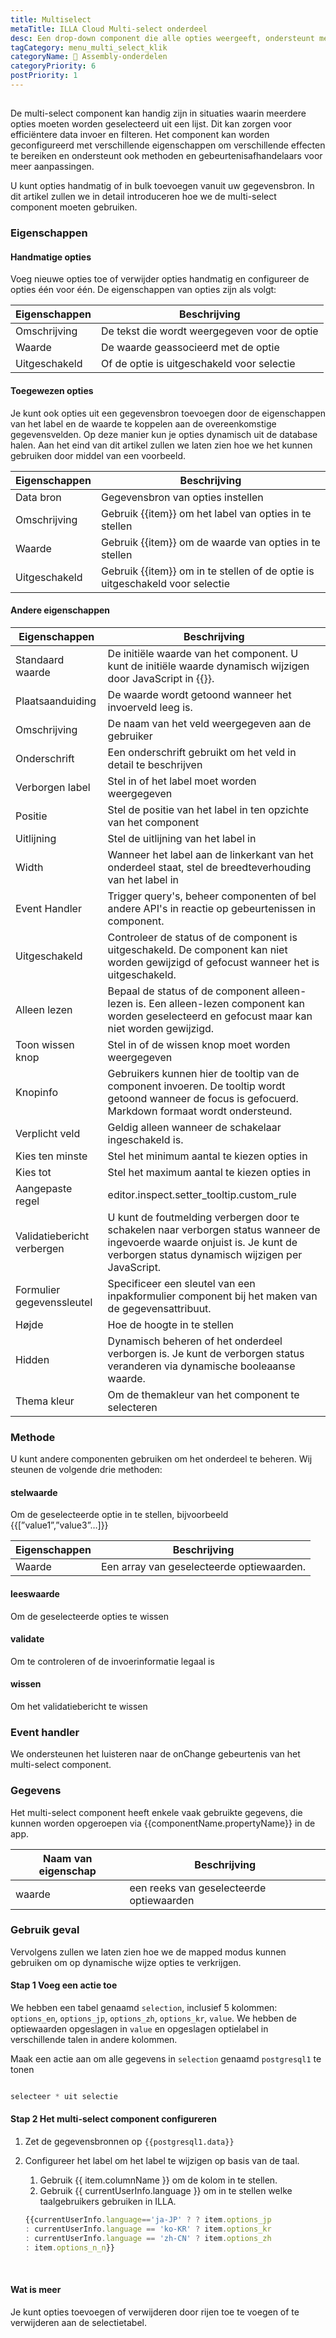 ```yaml
---
title: Multiselect
metaTitle: ILLA Cloud Multi-select onderdeel
desc: Een drop-down component die alle opties weergeeft, ondersteunt meerdere selecties
tagCategory: menu_multi_select_klik
categoryName: 🧬 Assembly-onderdelen
categoryPriority: 6
postPriority: 1
---
```


## <h2 hidden>Multi-select</h2>

De multi-select component kan handig zijn in situaties waarin meerdere opties moeten worden geselecteerd uit een lijst. Dit kan zorgen voor efficiëntere data invoer en filteren. Het component kan worden geconfigureerd met verschillende eigenschappen om verschillende effecten te bereiken en ondersteunt ook methoden en gebeurtenisafhandelaars voor meer aanpassingen.

U kunt opties handmatig of in bulk toevoegen vanuit uw gegevensbron. In dit artikel zullen we in detail introduceren hoe we de multi-select component moeten gebruiken. 

### Eigenschappen

#### Handmatige opties

Voeg nieuwe opties toe of verwijder opties handmatig en configureer de opties één voor één. De eigenschappen van opties zijn als volgt: 

| Eigenschappen | Beschrijving                                 |
| ------------- | -------------------------------------------- |
| Omschrijving  | De tekst die wordt weergegeven voor de optie |
| Waarde        | De waarde geassocieerd met de optie          |
| Uitgeschakeld | Of de optie is uitgeschakeld voor selectie   |

#### Toegewezen opties

Je kunt ook opties uit een gegevensbron toevoegen door de eigenschappen van het label en de waarde te koppelen aan de overeenkomstige gegevensvelden. Op deze manier kun je opties dynamisch uit de database halen. Aan het eind van dit artikel zullen we laten zien hoe we het kunnen gebruiken door middel van een voorbeeld.

| Eigenschappen | Beschrijving                                                                 |
| ------------- | ---------------------------------------------------------------------------- |
| Data bron     | Gegevensbron van opties instellen                                            |
| Omschrijving  | Gebruik {{item}} om het label van opties in te stellen                       |
| Waarde        | Gebruik {{item}} om de waarde van opties in te stellen                       |
| Uitgeschakeld | Gebruik {{item}} om in te stellen of de optie is uitgeschakeld voor selectie |

#### Andere eigenschappen

| Eigenschappen              | Beschrijving                                                                                                                                                                    |
| -------------------------- | ------------------------------------------------------------------------------------------------------------------------------------------------------------------------------- |
| Standaard waarde           | De initiële waarde van het component. U kunt de initiële waarde dynamisch wijzigen door JavaScript in {{}}.                                                                     |
| Plaatsaanduiding           | De waarde wordt getoond wanneer het invoerveld leeg is.                                                                                                                         |
| Omschrijving               | De naam van het veld weergegeven aan de gebruiker                                                                                                                               |
| Onderschrift               | Een onderschrift gebruikt om het veld in detail te beschrijven                                                                                                                  |
| Verborgen label            | Stel in of het label moet worden weergegeven                                                                                                                                    |
| Positie                    | Stel de positie van het label in ten opzichte van het component                                                                                                                 |
| Uitlijning                 | Stel de uitlijning van het label in                                                                                                                                             |
| Width                      | Wanneer het label aan de linkerkant van het onderdeel staat, stel de breedteverhouding van het label in                                                                         |
| Event Handler              | Trigger query's, beheer componenten of bel andere API's in reactie op gebeurtenissen in component.                                                                              |
| Uitgeschakeld              | Controleer de status of de component is uitgeschakeld. De component kan niet worden gewijzigd of gefocust wanneer het is uitgeschakeld.                                         |
| Alleen lezen               | Bepaal de status of de component alleen-lezen is. Een alleen-lezen component kan worden geselecteerd en gefocust maar kan niet worden gewijzigd.                                |
| Toon wissen knop           | Stel in of de wissen knop moet worden weergegeven                                                                                                                               |
| Knopinfo                   | Gebruikers kunnen hier de tooltip van de component invoeren. De tooltip wordt getoond wanneer de focus is gefocuerd. Markdown formaat wordt ondersteund.                        |
| Verplicht veld             | Geldig alleen wanneer de schakelaar ingeschakeld is.                                                                                                                            |
| Kies ten minste            | Stel het minimum aantal te kiezen opties in                                                                                                                                     |
| Kies tot                   | Stel het maximum aantal te kiezen opties in                                                                                                                                     |
| Aangepaste regel           | editor.inspect.setter_tooltip.custom_rule                                                                                                                                       |
| Validatiebericht verbergen | U kunt de foutmelding verbergen door te schakelen naar verborgen status wanneer de ingevoerde waarde onjuist is. Je kunt de verborgen status dynamisch wijzigen per JavaScript. |
| Formulier gegevenssleutel  | Specificeer een sleutel van een inpakformulier component bij het maken van de gegevensattribuut.                                                                                |
| Højde                      | Hoe de hoogte in te stellen                                                                                                                                                     |
| Hidden                     | Dynamisch beheren of het onderdeel verborgen is. Je kunt de verborgen status veranderen via dynamische booleaanse waarde.                                                       |
| Thema kleur                | Om de themakleur van het component te selecteren                                                                                                                                |

### Methode

U kunt andere componenten gebruiken om het onderdeel te beheren. Wij steunen de volgende drie methoden:

#### stelwaarde

Om de geselecteerde optie in te stellen, bijvoorbeeld {{[”value1”,”value3”…]}}

| Eigenschappen | Beschrijving                               |
| ------------- | ------------------------------------------ |
| Waarde        | Een array van geselecteerde optiewaarden.  |

#### leeswaarde

Om de geselecteerde opties te wissen

#### validate

Om te controleren of de invoerinformatie legaal is

#### wissen

Om het validatiebericht te wissen

### Event handler

We ondersteunen het luisteren naar de onChange gebeurtenis van het multi-select component.

### Gegevens

Het multi-select component heeft enkele vaak gebruikte gegevens, die kunnen worden opgeroepen via {{componentName.propertyName}} in de app.

| Naam van eigenschap | Beschrijving                             |
| ------------------- | ---------------------------------------- |
| waarde              | een reeks van geselecteerde optiewaarden |

### Gebruik geval

Vervolgens zullen we laten zien hoe we de mapped modus kunnen gebruiken om op dynamische wijze opties te verkrijgen. 

#### Stap 1 Voeg een actie toe

We hebben een tabel genaamd `selection`, inclusief 5 kolommen: `options_en`, `options_jp`, `options_zh`, `options_kr`, `value`. We hebben de optiewaarden opgeslagen in `value` en opgeslagen optielabel in verschillende talen in andere kolommen. 

Maak een actie aan om alle gegevens in `selection` genaamd `postgresql1` te tonen

<img src='https://cdn.illacloud.com/official-website/img/docs/assemble/multiselect1.png' alt="" />

```jsx
selecteer * uit selectie
```

#### Stap 2 Het multi-select component configureren

1.  Zet de gegevensbronnen op `{{postgresql1.data}}` 
2.  Configureer het label om het label te wijzigen op basis van de taal. 

    1.  Gebruik {{ item.columnName }} om de kolom in te stellen. 
    2.  Gebruik {{ currentUserInfo.language }} om in te stellen welke taalgebruikers gebruiken in ILLA.

    ```jsx
    {{currentUserInfo.language=='ja-JP' ? ? item.options_jp 
    : currentUserInfo.language == 'ko-KR' ? item.options_kr 
    : currentUserInfo.language == 'zh-CN' ? item.options_zh 
    : item.options_n_n}}
    ```

<img src='https://cdn.illacloud.com/official-website/img/docs/assemble/multiselect2.png' alt="" />

<img src='https://cdn.illacloud.com/official-website/img/docs/assemble/multiselect3.png' alt="" />

#### Wat is meer

Je kunt opties toevoegen of verwijderen door rijen toe te voegen of te verwijderen aan de selectietabel.
